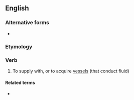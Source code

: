==English==

===Alternative forms===
* {{l|en|vascularise}}

===Etymology===
{{suffix|en|vascular|ize}}

===Verb===
{{en-verb}}

# To supply with, or to acquire [[vessel]]s (that conduct fluid)

====Related terms====
* {{l|en|vascular}}